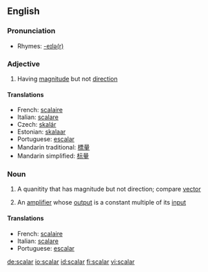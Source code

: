 ==English==

===Pronunciation===
*Rhymes: [[Rhymes:English:-eɪlə(r)|-eɪlə(r)]]

===Adjective===
{{en-adj|-}}

# {{mathematics}} Having [[magnitude]] but not [[direction]]

====Translations====

*French: [[scalaire]]
*Italian: [[scalare]]
*Czech: [[skalár]]
*Estonian: [[skalaar]]
*Portuguese: [[escalar]]
*Mandarin traditional: [[標量]]
*Mandarin simplified: [[标量]]

===Noun===
{{wikipedia}}
{{en-noun}}

# {{mathematics}} A quanitity that has magnitude but not direction; compare [[vector]]
# {{electronics}} An [[amplifier]] whose [[output]] is a constant multiple of its [[input]]

====Translations====

*French: [[scalaire]] {{m}}
*Italian: [[scalare]] {{m}}
*Portuguese: [[escalar]] {{m}}


[[de:scalar]]
[[io:scalar]]
[[id:scalar]]
[[fi:scalar]]
[[vi:scalar]]